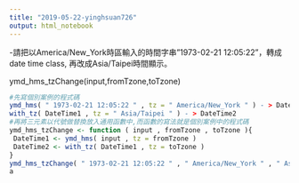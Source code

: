 ```yaml
---
title: "2019-05-22-yinghsuan726"
output: html_notebook
---
```


-請把以America/New_York時區輸入的時間字串"1973-02-21 12:05:22"，轉成date time class, 再改成Asia/Taipei時間顯示。

ymd_hms_tzChange(input,fromTzone,toTzone)

```r
#先寫個別案例的程式碼
ymd_hms( " 1973-02-21 12:05:22 " , tz = " America/New_York " ) - > DateTime1
with_tz( DateTime1 , tz = " Asia/Taipei " ) - > DateTime2
#再將三元素以代號做替換放入通用函數中,而函數的寫法就是個別案例中的程式碼
ymd_hms_tzChange <- function ( input , fromTzone , toTzone ){
 DateTime1 <- ymd_hms( input , tz = fromTzone )
 DateTime2 <- with_tz( DateTime1 , tz = toTzone )
}
ymd_hms_tzChange( " 1973-02-21 12:05:22 " , " America/New_York " , " Asia/Taipei " ) - > a
a
```


